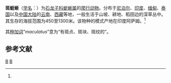 {{Speciesbox
| image = Spotted Forest Skink (Sphenomorphus maculatus) (7783953446).jpg
| image caption = 斑蜓蜥
| genus = Sphenomorphus
| species = maculatus
| authority = (Blyth, 1853)<ref name='id4506'>{{cite web| url =http://www.bioinfo.cn/db05/BjdwSpecies.php?action=view&id=4506| title =斑蜓蜥| work =《中国动物物种编目数据库》| publisher =中国科学院微生物研究所| author =中国科学院动物研究所| accessdate =2009-04-11| deadurl =yes| archiveurl =https://web.archive.org/web/20160305063650/http://www.bioinfo.cn/db05/BjdwSpecies.php?action=view&id=4506| archivedate =2016-03-05}}</ref>
}}

'''斑蜓蜥'''（[[学名|学名]]：{{lang|la|''Sphenomorphus maculatus''}}）为[[石龙子科|石龙子科]][[蜓蜥属|蜓蜥属]]的[[爬行动物|爬行动物]]。分布于[[尼泊尔|尼泊尔]]、[[印度|印度]]、[[缅甸|缅甸]]、[[泰国|泰国]]以及[[中国大陆|中国大陆]]的[[云南|云南]]、[[西藏|西藏]]等地，一般生活于山坡、耕地、稻田边的深草丛中。其生存的海拔范围为450至1300米。该物种的模式产地在印度阿萨姆。<ref name='id4506'/>

其[[种加词|种加词]]“''maculatus''”意为“有斑点、斑块、斑纹的”。

== 参考文献 ==
{{reflist}}

{{Taxonbar|from=Q610744}}

[[Category:蜓蜥属|B]]
[[Category:1853年描述的动物|B]]


{{蜥蜴小作品}}